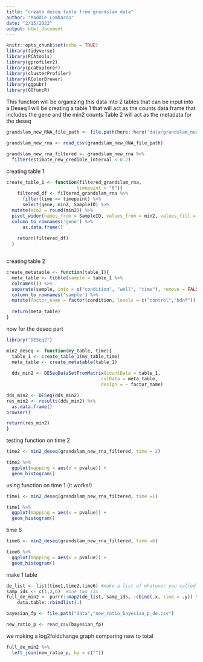 ```yaml
---
title: "create deseq table from grandslam data"
author: "Maddie Lombardo"
date: "2/15/2022"
output: html_document
---
```


```r
knitr::opts_chunk$set(echo = TRUE)
library(tidyverse)
library(PCAtools)
library(gprofiler2)
library(pcaExplorer)
library(clusterProfiler)
library(RColorBrewer)
library(ggpubr)
library(GOfuncR)
```

This function will be organizing this data into 2 tables that can be input into a Deseq
I will be creating a table 1 that will act as the counts data frame that includes the gene and the min2 counts
Table 2 will act as the metadata for the deseq

```r
grandslam_new_RNA_file_path <- file.path(here::here('data/grandslam_new_rna.csv'))

grandslam_new_rna <- read_csv(grandslam_new_RNA_file_path)
```

```r
grandslam_new_rna_filtered <- grandslam_new_rna %>% 
  filter(estimate_new_credible_interval < 0.2)
```

creating table 1
```r
create_table_1 <- function(filtered_grandslam_rna, 
                          timepoint = "6"){
    filtered_df <- filtered_grandslam_rna %>% 
      filter(time == timepoint) %>% 
      select(gene, min2, SampleID) %>% 
  mutate(min2 = round(min2)) %>% 
  pivot_wider(names_from = SampleID, values_from = min2, values_fill = 0) %>% 
  column_to_rownames('gene') %>% 
      as.data.frame()
    
    return(filtered_df)
  }
                         
```

creating table 2
```r
create_metatable <- function(table_1){
  meta_table <- tibble(sample = table_1 %>%  
  colnames()) %>% 
  separate(sample, into = c("condition", "well", "time"), remove = FALSE) %>% 
  column_to_rownames('sample') %>% 
  mutate(factor_name = factor(condition, levels = c("control","bdnf")))
  
  return(meta_table)
}
```

now for the deseq part
```r
library("DESeq2")

min2_deseq <- function(my_table, time){
  table_1 <- create_table_1(my_table,time)
  meta_table <- create_metatable(table_1)
  
  dds_min2 <- DESeqDataSetFromMatrix(countData = table_1,
                                   colData = meta_table,
                                   design = ~ factor_name)

dds_min2 <- DESeq(dds_min2)
res_min2 <- results(dds_min2) %>% 
  as.data.frame()
browser()

return(res_min2)
}
```

testing function on time 2
```r
time2 <- min2_deseq(grandslam_new_rna_filtered, time = 2)

time2 %>% 
  ggplot(mapping = aes(x = pvalue)) + 
  geom_histogram()
```

using function on time 1 (it works!)
```r
time1 <- min2_deseq(grandslam_new_rna_filtered, time =1)

time1 %>% 
  ggplot(mapping = aes(x = pvalue)) + 
  geom_histogram()
```

time 6
```r
time6 <- min2_deseq(grandslam_new_rna_filtered, time =6)

time6 %>% 
  ggplot(mapping = aes(x = pvalue)) + 
  geom_histogram()
```

make 1 table
```r
de_list <- list(time1,time2,time6) #make a list of whatever you called the 3 reuslts
samp_ids <- c(1,2,6)  #one two six
full_de_min2 <- purrr::map2(de_list, samp_ids, ~cbind(.x, time = .y)) %>% 
    data.table::rbindlist(.)
```

```r
bayesian_fp <- file.path("data","new_ratio_bayesian_p_de.csv")

new_ratio_p <- read_csv(bayesian_fp)
```

we making a log2foldchange graph comparing new to total
```r
full_de_min2 %>% 
  left_join(new_ratio_p, by = c(""))
```

